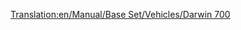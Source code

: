 [[Translation:en/Manual/Base Set/Vehicles/Darwin 700]]
{{hu/Navbox Légi járművek}}
{{hu/Repülőgépek|Name=Darwin 700
|Image=[[File:en/Darwin700.png|Darwin 700]]
|Cost=43.066 (86,132)
|Speed=947 km/h (592 MPH)
|Annual=6.187 (12,374)
|Designed=2042
|Lifespan=23
|Capacity=150 utas és 65 csomag levél
|Description=Fiktív, futurisztikus repülőgép, talán a Boeing (a játékban: Darwin) ihlette.
|Real-life=--
}}